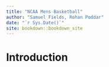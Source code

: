 ```yaml
--- 
title: "NCAA Mens Basketball"
author: "Samuel Fields, Rohan Poddar"
date: "`r Sys.Date()`"
site: bookdown::bookdown_site
---
```


# Introduction

